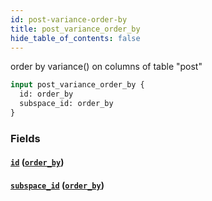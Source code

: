 ```yaml
---
id: post-variance-order-by
title: post_variance_order_by
hide_table_of_contents: false
---
```



order by variance() on columns of table "post"

```graphql
input post_variance_order_by {
  id: order_by
  subspace_id: order_by
}
```


### Fields

#### [`id`](#) ([`order_by`](../enums/order-by))




#### [`subspace_id`](#) ([`order_by`](../enums/order-by))






